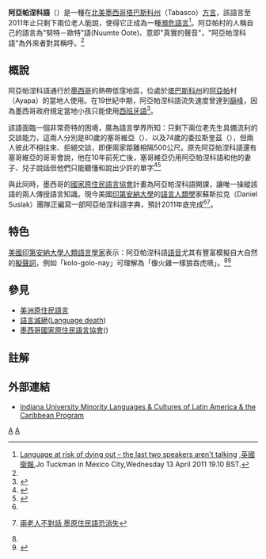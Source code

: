 {{Infobox language
| name          = 阿亞帕涅科語
| nativename    = Ayapaneco<br>Nuumte Oote
| states        = [[墨西哥|墨西哥]]
| region        = [[塔巴斯科州|塔巴斯科州]]阿雅帕村
| speakers      = 2
| familycolor   = 美洲原住民語言
| fam1          = {{tsl|en|Mixe–Zoque languages|米赫–洛奎}}
| fam2          = (無分類)
| iso3          = zoq
| glotto        = taba1264
| glottorefname = Tabasco Zoque
}}
'''阿亞帕涅科語'''（{{lang|en|Ayapaneco}}）是一種在[[北美|北美]][[墨西哥|墨西哥]][[塔巴斯科州|塔巴斯科州]]（Tabasco）[[方言|方言]]，該語言至2011年止只剩下兩位老人能說，使得它正成為一種[[瀕危語言|瀕危語言]]<ref name="衛報">[http://www.guardian.co.uk/world/2011/apr/13/mexico-language-ayapaneco-dying-out Language at risk of dying out – the last two speakers aren't talking] {{Wayback|url=http://www.guardian.co.uk/world/2011/apr/13/mexico-language-ayapaneco-dying-out |date=20181224193411 }},[[英國衛報|英國衛報]],Jo Tuckman in Mexico City,Wednesday 13 April 2011 19.10 BST.</ref>。阿亞帕村的人稱自己的語言為"努特－歐特"語(Nuumte Oote)、意即"真實的聲音"，"阿亞帕涅科語"為外來者對其稱呼。<ref name="衛報"/>

== 概說 ==
阿亞帕涅科語通行於[[墨西哥|墨西哥]]的熱帶低窪地區，位處於[[塔巴斯科州|塔巴斯科州]]的[[阿亞帕|阿亞帕]]村（Ayapa）的當地人使用。在19世紀中期，阿亞帕涅科語流失速度曾達到[[頂峰|巔峰]]，因為墨西哥政府規定當地小孩只能使用[[西班牙語|西班牙語]]<ref name="新快報">{{cite web|title=“濒死”语言只有他们会说|url=http://www.ycwb.com/epaper/xkb/html/2011-04/15/content_1087145.htm|publisher=[[新快報|新快報]]|accessdate=2011-04-15|date=2011-09-25}}{{dead link|date=2018年5月 |bot=InternetArchiveBot |fix-attempted=yes }}</ref>。

該語面臨一個非常奇特的困境，廣為語言學界所知：只剩下兩位老先生具備流利的交談能力，這兩人分別是80歲的塞哥維亞（{{lang|es|Manuel Segovia}}）、以及74歲的委拉斯奎茲（{{lang|es|Isidro Velazquez}}），但兩人彼此不相往來、拒絕交談，即便兩家距離相隔500公尺。原先阿亞帕涅科語還有塞哥維亞的哥哥會說，他在10年前死亡後，塞哥維亞仍用阿亞帕涅科語和他的妻子、兒子說話但他們只能聽懂和說出少許的單字<ref name="Tuckman 2011">{{cite web | last=Tuckman | first=Jo | title=Language at risk of dying out – the last two speakers aren't talking | website=the Guardian | date=2011-04-13 | url=http://www.theguardian.com/world/2011/apr/13/mexico-language-ayapaneco-dying-out | access-date=2021-03-19}}</ref><ref name="Donnelley 2014">{{cite web | last=Donnelley | first=Paul | title=Last 2 Ayapaneco speakers put feud behind them to help bring it back from extinction | website=Daily Mail Online | date=2014-05-19 | url=https://www.dailymail.co.uk/news/article-2632996/Separated-common-language-no-Last-two-speakers-dying-tongue-decades-long-feud-help-bring-brink-extinction.html | access-date=2021-03-19}}</ref>

與此同時，墨西哥的[[墨西哥國家原住民語言協會|國家原住民語言協會]]計畫為阿亞帕涅科語開課，讓唯一操縱該語的兩人傳授語言知識。現今美國[[印第安納大學|印第安納大學]]的[[語言人類學|語言人類學]]家蘇斯拉克（Daniel Suslak）團隊正編寫一部阿亞帕涅科語字典，預計2011年底完成<ref name="衛報"/><ref>{{zh-hant}}[http://www.cnapple.tv/component/content/article/122-2011-03-03-05-28-45/939-2011-04-16-05-11-31.html 兩老人不對話 墨原住民語恐消失]{{dead link|date=2018年5月 |bot=InternetArchiveBot |fix-attempted=yes }}</ref>。

== 特色 ==
[[美國|美國]][[印第安納大學|印第安納大學]][[語言人類學|人類語言學家]]{{le|丹尼尔·苏斯拉克|Daniel Suslak}}表示：阿亞帕涅科語[[語音|語音]]尤其有豐富模擬自大自然的[[擬聲詞|擬聲詞]]，例如「kolo-golo-nay」可理解為「像火雞一樣狼吞虎嚥」。<ref name="衛報"/><ref>{{cite web | last=Tuckman | first=Jo | last2=City | first2=Mexico | title=Duo's Mexican standoff bodes ill for language on verge of extinction | website=The Sydney Morning Herald | date=2011-04-14 | url=https://www.smh.com.au/world/duos-mexican-standoff-bodes-ill-for-language-on-verge-of-extinction-20110414-1dfx5.html | access-date=2021-03-19}}</ref>

==參見==
*[[美洲原住民語言|美洲原住民語言]]
*[[語言滅絕|語言滅絕]]([[語言滅亡|Language death]])
*[[墨西哥國家原住民語言協會|墨西哥國家原住民語言協會]]({{tsl|en|Instituto Nacional de Lenguas Indígenas|Instituto Nacional de Lenguas Indígenas}})

== 註解 ==
{{reflist|2}}

== 外部連結 ==
{{refbegin}}
* [http://www.indiana.edu/~mlcp/ Indiana University Minority Languages & Cultures of Latin America & the Caribbean Program] {{Wayback|url=http://www.indiana.edu/~mlcp/ |date=20110811215445 }}
{{refend}}

[[Category:瀕危美洲原住民語言|A]]
[[Category:墨西哥語言|A]]